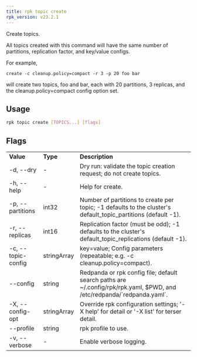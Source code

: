 ```yaml
---
title: rpk topic create
rpk_version: v23.2.1
---
```


Create topics.

All topics created with this command will have the same number of partitions,
replication factor, and key/value configs.

For example,

    create -c cleanup.policy=compact -r 3 -p 20 foo bar

will create two topics, foo and bar, each with 20 partitions, 3 replicas, and
the cleanup.policy=compact config option set.

## Usage

```bash
rpk topic create [TOPICS...] [flags]
```

## Flags

<table>
  <tbody>
    <tr>
      <td>
        <strong>Value</strong>
      </td>
      <td>
        <strong>Type</strong>
      </td>
      <td>
        <strong>Description</strong>
      </td>
    </tr>
    <tr>
      <td>-d, --dry</td>
      <td>-</td>
      <td>
        Dry run: validate the topic creation request; do not create topics.
      </td>
    </tr>
    <tr>
      <td>-h, --help</td>
      <td>-</td>
      <td>Help for create.</td>
    </tr>
    <tr>
      <td>-p, --partitions</td>
      <td>int32</td>
      <td>
        Number of partitions to create per topic; -1 defaults to the cluster's
        default_topic_partitions (default -1).
      </td>
    </tr>
    <tr>
      <td>-r, --replicas</td>
      <td>int16</td>
      <td>
        Replication factor (must be odd); -1 defaults to the cluster's
        default_topic_replications (default -1).
      </td>
    </tr>
    <tr>
      <td>-c, --topic-config</td>
      <td>stringArray</td>
      <td>
        key=value; Config parameters (repeatable; e.g. -c
        cleanup.policy=compact).
      </td>
    </tr>
    <tr>
      <td>--config</td>
      <td>string</td>
      <td>
        Redpanda or rpk config file; default search paths are
        ~/.config/rpk/rpk.yaml, $PWD, and /etc/redpanda/`redpanda.yaml`.
      </td>
    </tr>
    <tr>
      <td>-X, --config-opt</td>
      <td>stringArray</td>
      <td>
        Override rpk configuration settings; '-X help' for detail or '-X list'
        for terser detail.
      </td>
    </tr>
    <tr>
      <td>--profile</td>
      <td>string</td>
      <td>rpk profile to use.</td>
    </tr>
    <tr>
      <td>-v, --verbose</td>
      <td>-</td>
      <td>Enable verbose logging.</td>
    </tr>
  </tbody>
</table>
